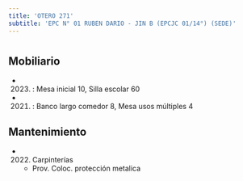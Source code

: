 ```yaml
---
title: 'OTERO 271'
subtitle: 'EPC N° 01 RUBEN DARIO - JIN B (EPCJC 01/14°) (SEDE)'
---
```


#


## Mobiliario

*  (2023) : Mesa inicial 10, Silla escolar 60 

*  (2021) : Banco largo comedor 8, Mesa usos múltiples 4 





## Mantenimiento

*  (2022) Carpinterías 
    + Prov. Coloc. protección metalica



